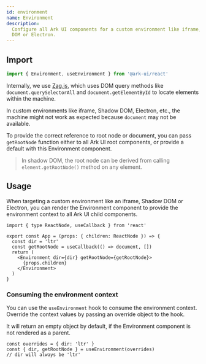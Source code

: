 ```yaml
---
id: environment
name: Environment
description:
  Configure all Ark UI components for a custom environment like iframe, Shadow
  DOM or Electron.
---
```


## Import

```ts
import { Environment, useEnvironment } from '@ark-ui/react'
```

Internally, we use
[Zag.js](https://zagjs.com/overview/composition#custom-window-environment),
which uses DOM query methods like `document.querySelectorAll` and
`document.getElementById` to locate elements within the machine.

In custom environments like iframe, Shadow DOM, Electron, etc., the machine
might not work as expected because `document` may not be available.

To provide the correct reference to root node or document, you can pass
`getRootNode` function either to all Ark UI root components, or provide a
default with this Environment component.

> In shadow DOM, the root node can be derived from calling
> `element.getRootNode()` method on any element.

## Usage

When targeting a custom environment like an iframe, Shadow DOM or Electron, you
can render the Environment component to provide the environment context to all
Ark UI child components.

```tsx
import { type ReactNode, useCallback } from 'react'

export const App = (props: { children: ReactNode }) => {
  const dir = 'ltr'
  const getRootNode = useCallback(() => document, [])
  return (
    <Environment dir={dir} getRootNode={getRootNode}>
      {props.children}
    </Environment>
  )
}
```

### Consuming the environment context

You can use the `useEnvironment` hook to consume the environment context.
Override the context values by passing an override object to the hook.

It will return an empty object by default, if the Environment component is not
rendered as a parent.

```tsx
const overrides = { dir: 'ltr' }
const { dir, getRootNode } = useEnvironment(overrides)
// dir will always be 'ltr'
```
